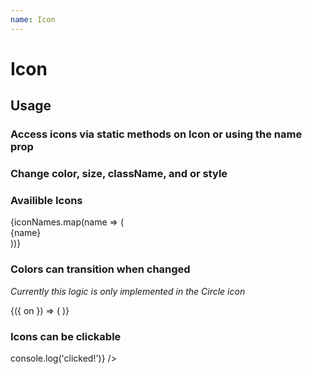 ```yaml
---
name: Icon
---
```




# Icon

<PropsTable of={Icon} />

## Usage

### Access icons via static methods on Icon or using the name prop

<Playground>
  <div className="mb-3">
    <Icon.TagDollar />
  </div>

  <span className="mb-3">
    <Icon name="tagDollar" />
  </span>
</Playground>

### Change color, size, className, and or style

<Playground>
  <div className="flex">
    <Icon.Calculator />
    <Icon.Calculator
      size={44}
      color={Color.primary}
      className="mg-l"
      style={{ alignSelf: 'flex-end' }}
    />
  </div>
</Playground>

### Availible Icons

<div className="border p-1">
  {iconNames.map(name => (
    <div className="mb-1" key={name}>
      <Icon name={name} size={24} />
      <span className="text-center">{name}</span>
    </div>
  ))}
</div>

### Colors can transition when changed

_Currently this logic is only implemented in the Circle icon_

<Playground>
  <DoczStateCtrl>
    {({ on }) => (
      <Icon.Circle color={on ? Color.primary : Color.darkBlack} size={24} />
    )}
  </DoczStateCtrl>
</Playground>

### Icons can be clickable

<Playground>
  <Icon name="circlePlus" size={24} onClick={() => console.log('clicked!')} />
</Playground>
